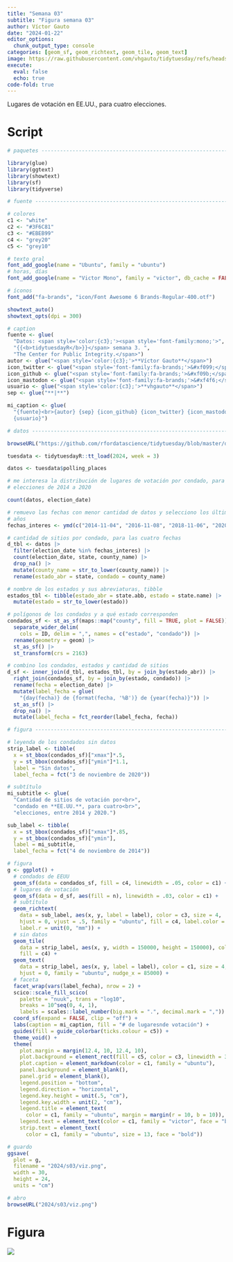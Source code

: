 ```yaml
---
title: "Semana 03"
subtitle: "Figura semana 03"
author: Víctor Gauto
date: "2024-01-22"
editor_options:
  chunk_output_type: console
categories: [geom_sf, geom_richtext, geom_tile, geom_text]
image: https://raw.githubusercontent.com/vhgauto/tidytuesday/refs/heads/main/2024/s03/viz.png
execute:
  eval: false
  echo: true
code-fold: true
---
```


Lugares de votación en EE.UU., para cuatro elecciones.

# Script

```r

# paquetes ----------------------------------------------------------------

library(glue)
library(ggtext)
library(showtext)
library(sf)
library(tidyverse)

# fuente ------------------------------------------------------------------

# colores
c1 <- "white"
c2 <- "#3F6C81"
c3 <- "#EBEB99"
c4 <- "grey20"
c5 <- "grey10"

# texto gral
font_add_google(name = "Ubuntu", family = "ubuntu")
# horas, días
font_add_google(name = "Victor Mono", family = "victor", db_cache = FALSE)

# íconos
font_add("fa-brands", "icon/Font Awesome 6 Brands-Regular-400.otf")

showtext_auto()
showtext_opts(dpi = 300)

# caption
fuente <- glue(
  "Datos: <span style='color:{c3};'><span style='font-family:mono;'>",
  "{{<b>tidytuesdayR</b>}}</span> semana 3. ",
  "The Center for Public Integrity.</span>")
autor <- glue("<span style='color:{c3};'>**Víctor Gauto**</span>")
icon_twitter <- glue("<span style='font-family:fa-brands;'>&#xf099;</span>")
icon_github <- glue("<span style='font-family:fa-brands;'>&#xf09b;</span>")
icon_mastodon <- glue("<span style='font-family:fa-brands;'>&#xf4f6;</span>")
usuario <- glue("<span style='color:{c3};'>**vhgauto**</span>")
sep <- glue("**|**")

mi_caption <- glue(
  "{fuente}<br>{autor} {sep} {icon_github} {icon_twitter} {icon_mastodon} 
  {usuario}")

# datos -------------------------------------------------------------------

browseURL("https://github.com/rfordatascience/tidytuesday/blob/master/data/2024/2024-01-09/readme.md")

tuesdata <- tidytuesdayR::tt_load(2024, week = 3)

datos <- tuesdata$polling_places

# me interesa la distribución de lugares de votación por condado, para las 
# elecciones de 2014 a 2020

count(datos, election_date)

# remuevo las fechas con menor cantidad de datos y selecciono los últimos 4
# años
fechas_interes <- ymd(c("2014-11-04", "2016-11-08", "2018-11-06", "2020-11-03"))

# cantidad de sitios por condado, para las cuatro fechas
d_tbl <- datos |> 
  filter(election_date %in% fechas_interes) |>
  count(election_date, state, county_name) |> 
  drop_na() |> 
  mutate(county_name = str_to_lower(county_name)) |> 
  rename(estado_abr = state, condado = county_name)

# nombre de los estados y sus abreviaturas, tibble
estados_tbl <- tibble(estado_abr = state.abb, estado = state.name) |> 
  mutate(estado = str_to_lower(estado))

# polígonos de los condados y a qué estado corresponden
condados_sf <- st_as_sf(maps::map("county", fill = TRUE, plot = FALSE)) |> 
  separate_wider_delim(
    cols = ID, delim = ",", names = c("estado", "condado")) |> 
  rename(geometry = geom) |> 
  st_as_sf() |> 
  st_transform(crs = 2163)

# combino los condados, estados y cantidad de sitios
d_sf <- inner_join(d_tbl, estados_tbl, by = join_by(estado_abr)) |> 
  right_join(condados_sf, by = join_by(estado, condado)) |> 
  rename(fecha = election_date) |> 
  mutate(label_fecha = glue(
    "{day(fecha)} de {format(fecha, '%B')} de {year(fecha)}")) |> 
  st_as_sf() |> 
  drop_na() |> 
  mutate(label_fecha = fct_reorder(label_fecha, fecha))

# figura ------------------------------------------------------------------

# leyenda de los condados sin datos
strip_label <- tibble(
  x = st_bbox(condados_sf)["xmax"]*.5,
  y = st_bbox(condados_sf)["ymin"]*1.1,
  label = "Sin datos",
  label_fecha = fct("3 de noviembre de 2020"))

# subtítulo
mi_subtitle <- glue(
  "Cantidad de sitios de votación por<br>",
  "condado en **EE.UU.**, para cuatro<br>",
  "elecciones, entre 2014 y 2020.")

sub_label <- tibble(
  x = st_bbox(condados_sf)["xmax"]*.85,
  y = st_bbox(condados_sf)["ymin"],
  label = mi_subtitle,
  label_fecha = fct("4 de noviembre de 2014"))

# figura
g <- ggplot() +
  # condados de EEUU
  geom_sf(data = condados_sf, fill = c4, linewidth = .05, color = c1) +
  # lugares de votación
  geom_sf(data = d_sf, aes(fill = n), linewidth = .03, color = c1) +
  # subtítulo
  geom_richtext(
    data = sub_label, aes(x, y, label = label), color = c3, size = 4, 
    hjust = 0, vjust = .5, family = "ubuntu", fill = c4, label.color = NA,
    label.r = unit(0, "mm")) +
  # sin datos
  geom_tile(
    data = strip_label, aes(x, y, width = 150000, height = 150000), color = c1,
    fill = c4) +
  geom_text(
    data = strip_label, aes(x, y, label = label), color = c1, size = 4, 
    hjust = 0, family = "ubuntu", nudge_x = 85000) +
  # faceta
  facet_wrap(vars(label_fecha), nrow = 2) +
  scico::scale_fill_scico(
    palette = "nuuk", trans = "log10",
    breaks = 10^seq(0, 4, 1),
    labels = scales::label_number(big.mark = ".", decimal.mark = ",")) +
  coord_sf(expand = FALSE, clip = "off") +
  labs(caption = mi_caption, fill = "# de lugaresnde votación") +
  guides(fill = guide_colorbar(ticks.colour = c5)) +
  theme_void() +
  theme(
    plot.margin = margin(12.4, 10, 12.4, 10),
    plot.background = element_rect(fill = c5, color = c3, linewidth = 3),
    plot.caption = element_markdown(color = c1, family = "ubuntu"),
    panel.background = element_blank(),
    panel.grid = element_blank(),
    legend.position = "bottom",
    legend.direction = "horizontal",
    legend.key.height = unit(.5, "cm"),
    legend.key.width = unit(2, "cm"),
    legend.title = element_text(
      color = c1, family = "ubuntu", margin = margin(r = 10, b = 10)),
    legend.text = element_text(color = c1, family = "victor", face = "bold"),
    strip.text = element_text(
      color = c1, family = "ubuntu", size = 13, face = "bold"))

# guardo
ggsave(
  plot = g,
  filename = "2024/s03/viz.png",
  width = 30,
  height = 24,
  units = "cm")

# abro
browseURL("2024/s03/viz.png")
```

# Figura

![](https://raw.githubusercontent.com/vhgauto/tidytuesday/refs/heads/main/2024/s03/viz.png)


